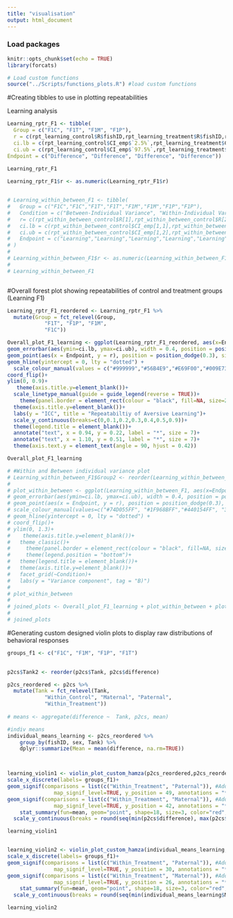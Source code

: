```yaml
---
title: "visualisation"
output: html_document
---
```


### Load packages
```r
knitr::opts_chunk$set(echo = TRUE)
library(forcats)

# Load custom functions
source("../Scripts/functions_plots.R") #load custom functions
```

#Creating tibbles to use in plotting repeatabilities



Learning analysis
```r
Learning_rptr_F1 <- tibble(
  Group = c("F1C", "F1T", "F1M", "F1P"),
  r = c(rpt_learning_control$R$fishID,rpt_learning_treatment$R$fishID,rpt_learning_Maternal$R$fishID,rpt_learning_Paternal$R$fishID),
  ci.lb = c(rpt_learning_control$CI_emp$`2.5%`,rpt_learning_treatment$CI_emp$`2.5%`,rpt_learning_Maternal$CI_emp$`2.5%`,rpt_learning_Paternal$CI_emp$`2.5%`),
  ci.ub = c(rpt_learning_control$CI_emp$`97.5%`,rpt_learning_treatment$CI_emp$`97.5%`,rpt_learning_Maternal$CI_emp$`97.5%`,rpt_learning_Paternal$CI_emp$`97.5%`),
Endpoint = c("Difference", "Difference", "Difference", "Difference"))
  
Learning_rptr_F1

Learning_rptr_F1$r <- as.numeric(Learning_rptr_F1$r)


# Learning_within_between_F1 <- tibble(
#   Group = c("F1C","F1C","F1T","F1T","F1M","F1M","F1P","F1P"),
#   Condition = c("Between-Individual Variance", "Within-Individual Variance","Between-Individual Variance", "Within-Individual Variance","Between-Individual Variance", "Within-Individual Variance","Between-Individual Variance", "Within-Individual Variance"),
#   r= c(rpt_within_between_control$R[1],rpt_within_between_control$R[2],rpt_within_between_treatment$R[1],rpt_within_between_treatment$R[2],rpt_within_between_maternal$R[1],rpt_within_between_maternal$R[2],rpt_within_between_paternal$R[1],rpt_within_between_paternal$R[2]),
#   ci.lb = c(rpt_within_between_control$CI_emp[1,1],rpt_within_between_control$CI_emp[2,1],rpt_within_between_treatment$CI_emp[1,1],rpt_within_between_treatment$CI_emp[2,1],rpt_within_between_maternal$CI_emp[1,1],rpt_within_between_maternal$CI_emp[2,1],rpt_within_between_paternal$CI_emp[1,1],rpt_within_between_paternal$CI_emp[2,1]),
#   ci.ub = c(rpt_within_between_control$CI_emp[1,2],rpt_within_between_control$CI_emp[2,2],rpt_within_between_treatment$CI_emp[1,2],rpt_within_between_treatment$CI_emp[2,2],rpt_within_between_maternal$CI_emp[1,2],rpt_within_between_maternal$CI_emp[2,2],rpt_within_between_paternal$CI_emp[1,2],rpt_within_between_paternal$CI_emp[2,2]),
#   Endpoint = c("Learning","Learning","Learning","Learning","Learning","Learning","Learning","Learning")
# )
# 
# Learning_within_between_F1$r <- as.numeric(Learning_within_between_F1$r)
# 
# Learning_within_between_F1



```

#Overall forest plot showing repeatabilities of control and treatment groups (Learning F1)
```r
Learning_rptr_F1_reordered <- Learning_rptr_F1 %>%
  mutate(Group = fct_relevel(Group, 
            "F1T", "F1P", "F1M", 
            "F1C"))

Overall_plot_F1_learning <- ggplot(Learning_rptr_F1_reordered, aes(x=Endpoint, y=r, colour=Group)) +
geom_errorbar(aes(ymin=ci.lb, ymax=ci.ub), width = 0.4, position = position_dodge(0.3), size=0.8) +
geom_point(aes(x = Endpoint, y = r), position = position_dodge(0.3), size=3)+
geom_hline(yintercept = 0, lty = "dotted") +
  scale_colour_manual(values = c("#999999","#56B4E9","#E69F00","#009E73"), guide = guide_legend(reverse=TRUE))+
coord_flip()+
ylim(0, 0.9)+
   theme(axis.title.y=element_blank())+
  scale_linetype_manual(guide = guide_legend(reverse = TRUE))+
    theme(panel.border = element_rect(colour = "black", fill=NA, size=2),axis.ticks = element_line(size=2,color="black"),axis.ticks.length=unit(0.2,"cm"))+ font("xylab",size=15)+font("xy",size=15)+font("xy.text", size = 15) +
  theme(axis.title.y=element_blank())+
  labs(y = "ICC", title = "Repeatabiltiy of Aversive Learning")+
  scale_y_continuous(breaks=c(0,0.1,0.2,0.3,0.4,0.5,0.9))+
  theme(legend.title = element_blank())+
  annotate("text", x = 0.94, y = 0.22, label = "*", size = 7)+
  annotate("text", x = 1.10, y = 0.51, label = "*", size = 7)+
  theme(axis.text.y = element_text(angle = 90, hjust = 0.42))

Overall_plot_F1_learning

# #Within and Between individual variance plot
# Learning_within_between_F1$Group2 <- reorder(Learning_within_between_F1$Group, Learning_within_between_F1$r)
# 
# plot_within_between <- ggplot(Learning_within_between_F1, aes(x=Endpoint, y=r, colour=Group2)) +
# geom_errorbar(aes(ymin=ci.lb, ymax=ci.ub), width = 0.4, position = position_dodge(0.3), size=0.8) +
# geom_point(aes(x = Endpoint, y = r), position = position_dodge(0.3), size=3)+
# scale_colour_manual(values=c("#74D055FF", "#1F968BFF","#440154FF", "39568CFF"))+#color scheme
# geom_hline(yintercept = 0, lty = "dotted") +
# coord_flip()+
# ylim(0, 1.3)+
#    theme(axis.title.y=element_blank())+
#   theme_classic()+
#     theme(panel.border = element_rect(colour = "black", fill=NA, size=2),axis.ticks = element_line(size=2,color="black"),axis.ticks.length=unit(0.2,"cm"))+      font("xylab",size=15)+font("xy",size=15)+font("xy.text", size = 15) +
#     theme(legend.position = "bottom")+
#   theme(legend.title = element_blank())+
#   theme(axis.title.y=element_blank())+
#   facet_grid(~Condition)+
#   labs(y = "Variance component", tag = "B)")
#  
# plot_within_between
# 
# joined_plots <- Overall_plot_F1_learning + plot_within_between + plot_layout(ncol = 1, nrow=2)
# 
# joined_plots

```


#Generating custom designed violin plots to display raw distributions of behavioral responses
```r
groups_f1 <- c("F1C", "F1M", "F1P", "F1T")

 
p2cs$Tank2 <- reorder(p2cs$Tank, p2cs$difference)

p2cs_reordered <- p2cs %>%
  mutate(Tank = fct_relevel(Tank, 
            "Within_Control", "Maternal", "Paternal", 
            "Within_Treatment"))
 
# means <- aggregate(difference ~  Tank, p2cs, mean)

#indiv means
individual_means_learning <- p2cs_reordered %>%
    group_by(fishID, sex, Tank) %>%
    dplyr::summarize(Mean = mean(difference, na.rm=TRUE))



learning_violin1 <- violin_plot_custom_hamza(p2cs_reordered,p2cs_reordered$difference,"Difference between time spent in baseline and probe period for CS+", "Seconds")+
scale_x_discrete(labels= groups_f1)+
geom_signif(comparisons = list(c("Within_Treatment", "Paternal")), #Adding contrasts         
               map_signif_level=TRUE, y_position = 49, annotations = "*", textsize = 4)+
geom_signif(comparisons = list(c("Within_Treatment", "Maternal")), #Adding contrasts
               map_signif_level=TRUE, y_position = 42, annotations = "*", textsize = 4)  +
    stat_summary(fun=mean, geom="point", shape=18, size=3, color="red", fill="red")+
  scale_y_continuous(breaks = round(seq(min(p2cs$difference), max(p2cs$difference), by = 5),1))

learning_violin1


learning_violin2 <- violin_plot_custom_hamza(individual_means_learning,individual_means_learning$Mean,"Difference between time spent in baseline and probe period for CS+", "Seconds")+
scale_x_discrete(labels= groups_f1)+
geom_signif(comparisons = list(c("Within_Treatment", "Paternal")), #Adding contrasts         
               map_signif_level=TRUE, y_position = 30, annotations = "*", textsize = 4)+
geom_signif(comparisons = list(c("Within_Treatment", "Maternal")), #Adding contrasts
               map_signif_level=TRUE, y_position = 26, annotations = "*", textsize = 4)  +
    stat_summary(fun=mean, geom="point", shape=18, size=3, color="red", fill="red")+
  scale_y_continuous(breaks = round(seq(min(individual_means_learning$Mean), max(individual_means_learning$Mean), by = 6),1))

learning_violin2
```

